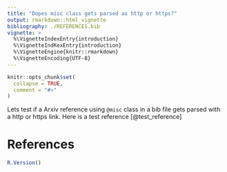 ```yaml
---
title: "Dopes misc class gets parsed as http or https?"
output: rmarkdown::html_vignette
bibliography: ./REFERENCES.bib
vignette: >
  %\VignetteIndexEntry{introduction}
  %\VignetteIndKexEntry{introduction}
  %\VignetteEngine{knitr::rmarkdown}
  %\VignetteEncoding{UTF-8}
---
```


```r
knitr::opts_chunk$set(
  collapse = TRUE,
  comment = "#>"
)
```
 
Lets test if a Arxiv reference using `@misc` class in a bib file gets parsed with a http or https link.
Here is a test reference [@test_reference]

# References


```r
R.Version()
```
